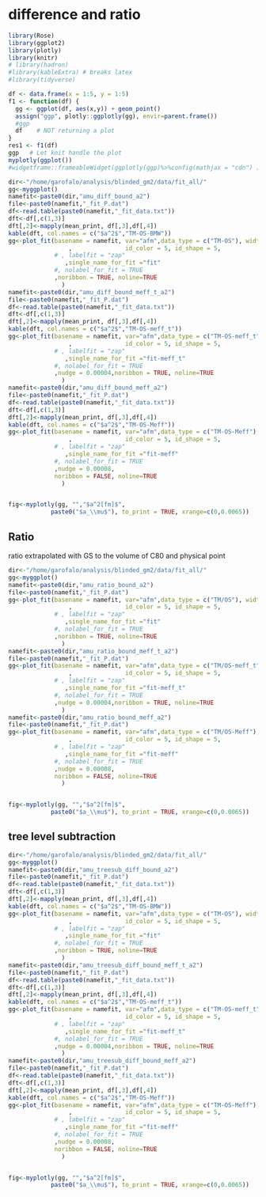 # difference and ratio

```r
library(Rose)
library(ggplot2)
library(plotly)
library(knitr)
# library(hadron)
#library(kableExtra) # breaks latex
#library(tidyverse)

df <- data.frame(x = 1:5, y = 1:5)
f1 <- function(df) {
  gg <- ggplot(df, aes(x,y)) + geom_point()
  assign("ggp", plotly::ggplotly(gg), envir=parent.frame())
  #ggp
  df    # NOT returning a plot
}
res1 <- f1(df)
ggp   # Let knit handle the plot
myplotly(ggplot())
#widgetframe::frameableWidget(ggplotly(ggp)%>%config(mathjax = "cdn") )
```



```r
dir<-"/home/garofalo/analysis/blinded_gm2/data/fit_all/"
gg<-myggplot()
namefit<-paste0(dir,"amu_diff_bound_a2")
file<-paste0(namefit,"_fit_P.dat")
df<-read.table(paste0(namefit,"_fit_data.txt"))
dft<-df[,c(1,3)]
dft[,2]<-mapply(mean_print, df[,3],df[,4])
kable(dft, col.names = c("$a^2$","TM-OS-BMW"))
gg<-plot_fit(basename = namefit, var="afm",data_type = c("TM-OS"), width=1e-4, gg=gg
                 ,               id_color = 5, id_shape = 5,
             # , labelfit = "zap"
                ,single_name_for_fit ="fit"
             #, nolabel_for_fit = TRUE
             ,noribbon = TRUE, noline=TRUE
               )
namefit<-paste0(dir,"amu_diff_bound_meff_t_a2")
file<-paste0(namefit,"_fit_P.dat")
df<-read.table(paste0(namefit,"_fit_data.txt"))
dft<-df[,c(1,3)]
dft[,2]<-mapply(mean_print, df[,3],df[,4])
kable(dft, col.names = c("$a^2$","TM-OS-meff_t"))
gg<-plot_fit(basename = namefit, var="afm",data_type = c("TM-OS-meff_t"), width=1e-4, gg=gg
                 ,               id_color = 5, id_shape = 5,
             # , labelfit = "zap"
                ,single_name_for_fit ="fit-meff_t"
             #, nolabel_for_fit = TRUE
             ,nudge = 0.00004,noribbon = TRUE, noline=TRUE
               )
namefit<-paste0(dir,"amu_diff_bound_meff_a2")
file<-paste0(namefit,"_fit_P.dat")
df<-read.table(paste0(namefit,"_fit_data.txt"))
dft<-df[,c(1,3)]
dft[,2]<-mapply(mean_print, df[,3],df[,4])
kable(dft, col.names = c("$a^2$","TM-OS-Meff"))
gg<-plot_fit(basename = namefit, var="afm",data_type = c("TM-OS-Meff"), width=1e-4, gg=gg
                 ,               id_color = 5, id_shape = 5,
             # , labelfit = "zap"
                ,single_name_for_fit ="fit-meff"
             #, nolabel_for_fit = TRUE
             ,nudge = 0.00008,
             noribbon = FALSE, noline=TRUE
               )


fig<-myplotly(gg, "","$a^2[fm]$",
            paste0("$a_\\mu$"), to_print = TRUE, xrange=c(0,0.0065))
```


## Ratio

ratio extrapolated with GS to the volume of C80 and physical point

```r
dir<-"/home/garofalo/analysis/blinded_gm2/data/fit_all/"
gg<-myggplot()
namefit<-paste0(dir,"amu_ratio_bound_a2")
file<-paste0(namefit,"_fit_P.dat")
gg<-plot_fit(basename = namefit, var="afm",data_type = c("TM/OS"), width=1e-4, gg=gg
                 ,               id_color = 5, id_shape = 5,
             # , labelfit = "zap"
                ,single_name_for_fit ="fit"
             #, nolabel_for_fit = TRUE
             ,noribbon = TRUE, noline=TRUE
               )
namefit<-paste0(dir,"amu_ratio_bound_meff_t_a2")
file<-paste0(namefit,"_fit_P.dat")
gg<-plot_fit(basename = namefit, var="afm",data_type = c("TM/OS-meff_t"), width=1e-4, gg=gg
                 ,               id_color = 5, id_shape = 5,
             # , labelfit = "zap"
                ,single_name_for_fit ="fit-meff_t"
             #, nolabel_for_fit = TRUE
             ,nudge = 0.00004,noribbon = TRUE, noline=TRUE
               )
namefit<-paste0(dir,"amu_ratio_bound_meff_a2")
file<-paste0(namefit,"_fit_P.dat")
gg<-plot_fit(basename = namefit, var="afm",data_type = c("TM/OS-Meff"), width=1e-4, gg=gg
                 ,               id_color = 5, id_shape = 5,
             # , labelfit = "zap"
                ,single_name_for_fit ="fit-meff"
             #, nolabel_for_fit = TRUE
             ,nudge = 0.00008,
             noribbon = FALSE, noline=TRUE
               )


fig<-myplotly(gg, "","$a^2[fm]$",
            paste0("$a_\\mu$"), to_print = TRUE, xrange=c(0,0.0065))
```

## tree level subtraction 



```r
dir<-"/home/garofalo/analysis/blinded_gm2/data/fit_all/"
gg<-myggplot()
namefit<-paste0(dir,"amu_treesub_diff_bound_a2")
file<-paste0(namefit,"_fit_P.dat")
df<-read.table(paste0(namefit,"_fit_data.txt"))
dft<-df[,c(1,3)]
dft[,2]<-mapply(mean_print, df[,3],df[,4])
kable(dft, col.names = c("$a^2$","TM-OS-BMW"))
gg<-plot_fit(basename = namefit, var="afm",data_type = c("TM-OS"), width=1e-4, gg=gg
                 ,               id_color = 5, id_shape = 5,
             # , labelfit = "zap"
                ,single_name_for_fit ="fit"
             #, nolabel_for_fit = TRUE
             ,noribbon = TRUE, noline=TRUE
               )
namefit<-paste0(dir,"amu_treesub_diff_bound_meff_t_a2")
file<-paste0(namefit,"_fit_P.dat")
df<-read.table(paste0(namefit,"_fit_data.txt"))
dft<-df[,c(1,3)]
dft[,2]<-mapply(mean_print, df[,3],df[,4])
kable(dft, col.names = c("$a^2$","TM-OS-meff_t"))
gg<-plot_fit(basename = namefit, var="afm",data_type = c("TM-OS-meff_t"), width=1e-4, gg=gg
                 ,               id_color = 5, id_shape = 5,
             # , labelfit = "zap"
                ,single_name_for_fit ="fit-meff_t"
             #, nolabel_for_fit = TRUE
             ,nudge = 0.00004,noribbon = TRUE, noline=TRUE
               )
namefit<-paste0(dir,"amu_treesub_diff_bound_meff_a2")
file<-paste0(namefit,"_fit_P.dat")
df<-read.table(paste0(namefit,"_fit_data.txt"))
dft<-df[,c(1,3)]
dft[,2]<-mapply(mean_print, df[,3],df[,4])
kable(dft, col.names = c("$a^2$","TM-OS-Meff"))
gg<-plot_fit(basename = namefit, var="afm",data_type = c("TM-OS-Meff"), width=1e-4, gg=gg
                 ,               id_color = 5, id_shape = 5,
             # , labelfit = "zap"
                ,single_name_for_fit ="fit-meff"
             #, nolabel_for_fit = TRUE
             ,nudge = 0.00008,
             noribbon = FALSE, noline=TRUE
               )


fig<-myplotly(gg, "","$a^2[fm]$",
            paste0("$a_\\mu$"), to_print = TRUE, xrange=c(0,0.0065))
```